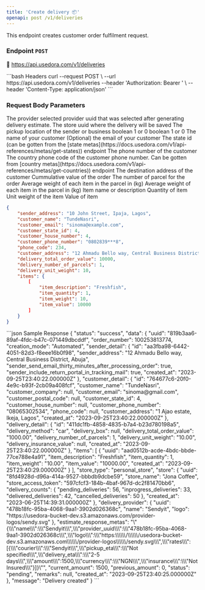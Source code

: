 ```yaml
---
title: 'Create delivery 📦'
openapi: post /v1/deliveries
---
```


This endpoint creates customer order fulfilment request.

### Endpoint `POST`

<Tip>🔗 https://api.usedora.com/v1/deliveries</Tip>

<CodeGroup>
```bash Headers
curl --request POST \
  --url https://api.usedora.com/v1/deliveries
  --header 'Authorization: Bearer <store_access_token>' \
  --header 'Content-Type: application/json'
```
</CodeGroup>

### Request Body Parameters
<Expandable title="properties">
    <ResponseField name="delivery_provider_uuid" type="string" required>
    The provider selected provider uuid that was selected after generating
    delivery estimate.
    </ResponseField>
    <ResponseField name="store_uuid" type="string" required>
    The store uuid where the delivery will be saved
    </ResponseField>
    <ResponseField name="sender_address" type="string" required>
    The pickup location of the sender or business
    </ResponseField>
    <ResponseField
    name="sender_send_email_thirty_minutes_after_processing_order"
    type="integer"
    >
    boolean 1 or 0
    </ResponseField>
    <ResponseField
    name="sender_include_return_portal_in_tracking_mail"
    type="integer"
    >
    boolean 1 or 0
    </ResponseField>
    <ResponseField name="customer_name" type="string" required>
    The name of your customer
    </ResponseField>
    <ResponseField name="customer_email" type="string">
    (Optional) the email of your customer
    </ResponseField>
    <ResponseField name="customer_state_id" type="integer" required>
    The state id (can be gotten from the [state
    metas](https://docs.usedora.com/v1/api-references/metas/get-states)) endpoint
    </ResponseField>
    <ResponseField name="customer_phone_number" type="integer" required>
    The phone number of the customer
    </ResponseField>
    <ResponseField name="phone_code" type="integer" required>
    The country phone code of the customer phone number. Can be gotten from
    [country
    metas](https://docs.usedora.com/v1/api-references/metas/get-countries))
    endpoint
    </ResponseField>
    <ResponseField name="customer_address" type="string" required>
    The destination address of the customer
    </ResponseField>
    <ResponseField name="delivery_total_order_value" type="numeric" required>
    Cummulative value of the order
    </ResponseField>
    <ResponseField name="delivery_number_of_parcels" type="integer" required>
    The number of parcel for the order
    </ResponseField>
    <ResponseField name="delivery_unit_weight" type="numeric" required>
    Average weight of each item in the parcel in (kg)
    </ResponseField>
    <ResponseField name="delivery_unit_weight" type="numeric" required>
    Average weight of each item in the parcel in (kg)
    </ResponseField>
    <ResponseField name="items" type="object" required>
    <Expandable title="properties">
        <ResponseField name="item_description" type="string" required>
        Item name or description
        </ResponseField>
        <ResponseField name="item_quantity" type="integer" required>
        Quantity of item
        </ResponseField>
        <ResponseField name="item_weight" type="numeric" required>
        Unit weight of the item
        </ResponseField>
        <ResponseField name="item_value" type="numeric" required>
        Value of item
        </ResponseField>
    </Expandable>
    </ResponseField>
</Expandable>

```json Sample Request
{
    "sender_address": "10 John Street, Ipaja, Lagos",
    "customer_name": "TundeNasri",
    "customer_email": "sinoma@example.com",
    "customer_state_id": 4,
    "customer_house_number": 4,
    "customer_phone_number": "0802839***8",
    "phone_code": 234,
    "customer_address": "12 Ahmadu Bello way, Central Business District, Abuja",
    "delivery_total_order_value": 10000,
    "delivery_number_of_parcels": 1,
    "delivery_unit_weight": 10,
    "items": {
        [
            "item_description": "Freshfish",
            "item_quantity": 1,
            "item_weight": 10,
            "item_value": 10000
        ]
    }
}
```

<CodeGroup>
```json Sample Response
{
    "status": "success",
    "data": {
        "uuid": "819b3aa6-89af-4fdc-b47c-071449dbcddf",
        "order_number": 100253813774,
        "creation_mode": "Automated",
        "sender_detail": {
            "id": "aa3fba98-6442-4051-82d3-f8eee16b0f98",
            "sender_address": "12 Ahmadu Bello way, Central Business District, Abuja",
            "sender_send_email_thirty_minutes_after_processing_order": true,
            "sender_include_return_portal_in_tracking_mail": true,
            "created_at": "2023-09-25T23:40:22.000000Z"
        },
        "customer_detail": {
            "id": "764677c6-20f0-4e9c-b93f-2cb09a408fcf",
            "customer_name": "TundeNasri",
            "customer_company": null,
            "customer_email": "sinoma@gmail.com",
            "customer_postal_code": null,
            "customer_state_id": 4,
            "customer_house_number": null,
            "customer_phone_number": "08065302534",
            "phone_code": null,
            "customer_address": "1 Ajao estate, Ikeja, Lagos",
            "created_at": "2023-09-25T23:40:22.000000Z"
        },
        "delivery_detail": {
            "id": "411dc1fb-4858-4835-b7a4-b23d780198a5",
            "delivery_method": "car",
            "delivery_box": null,
            "delivery_total_order_value": "1000.00",
            "delivery_number_of_parcels": 1,
            "delivery_unit_weight": "10.00",
            "delivery_insurance_value": null,
            "created_at": "2023-09-25T23:40:22.000000Z"
        },
        "items": [
            {
                "uuid": "aad0512b-acde-4bdc-bbde-77ce788e4a91",
                "item_description": "Freshfish",
                "item_quantity": 1,
                "item_weight": "10.00",
                "item_value": "10000.00",
                "created_at": "2023-09-25T23:40:29.000000Z"
            }
        ],
        "store_type": "personal_store",
        "store": {
            "uuid": "8fd4928d-d96a-414a-9527-bbbdb9dcbe59",
            "store_name": "Jona Coffee",
            "store_access_token": "597cfcf3-184b-4baf-967d-dc2f81470bb6",
            "delivery_counts": {
                "pending_deliveries": 56,
                "inprogress_deliveries": 33,
                "delivered_deliveries": 42,
                "cancelled_deliveries": 50
            },
            "created_at": "2023-06-25T14:39:31.000000Z"
        },
        "delivery_provider": {
            "uuid": "478b18fc-95ba-4068-9aa1-3902d026368c",
            "name": "Sendyit",
            "logo": "https://usedora-bucket-dev.s3.amazonaws.com/provider-logos/sendy.svg"
        },
        "estimate_response_metas": "\"{\\\"name\\\":\\\"Sendyit\\\",\\\"provider_uuid\\\":\\\"478b18fc-95ba-4068-9aa1-3902d026368c\\\",\\\"logo\\\":\\\"https:\\\\\\/\\\\\\/usedora-bucket-dev.s3.amazonaws.com\\\\\\/provider-logos\\\\\\/sendy.svg\\\",\\\"rates\\\":[{\\\"courier\\\":\\\"Sendyit\\\",\\\"pickup_eta\\\":\\\"Not specified\\\",\\\"delivery_eta\\\":\\\"2-5 days\\\",\\\"amount\\\":1500,\\\"currency\\\":\\\"NGN\\\",\\\"insurance\\\":\\\"Not Insured\\\"}]}\"",
        "current_amount": 1500,
        "previous_amount": 0,
        "status": "pending",
        "remarks": null,
        "created_at": "2023-09-25T23:40:25.000000Z"
    },
    "message": "Delivery created"
}
```
</CodeGroup>
